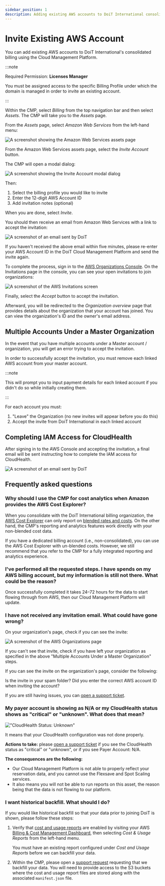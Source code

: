 ```yaml
---
sidebar_position: 1
description: Adding existing AWS accounts to DoiT International consolidated billing
---
```


# Invite Existing AWS Account

You can add existing AWS accounts to DoiT International's consolidated billing using the Cloud Management Platform.

:::note

Required Permission: **Licenses Manager**

You must be assigned access to the specific Billing Profile under which the domain is managed in order to invite an existing account.

:::

Within the CMP, select _Billing_ from the top navigation bar and then select _Assets_. The CMP will take you to the _Assets_ page.

From the _Assets_ page, select _Amazon Web Services_ from the left-hand menu:

![A screenshot showing the Amazon Web Services assets page](../.gitbook/assets/cmp-assets-aws.png)

From the Amazon Web Services assets page, select the _Invite Account_ button.

The CMP will open a modal dialog:

![A screenshot showing the _Invite Account_ modal dialog](../.gitbook/assets/cmp-assets-aws-invite-account-modal.png)

Then:

1. Select the billing profile you would like to invite
2. Enter the 12-digit AWS Account ID
3. Add invitation notes (optional)

When you are done, select _Invite_.

You should then receive an email from Amazon Web Services with a link to accept the invitation:

![A screenshot of an email sent by DoiT](../.gitbook/assets/email-invite-existing-3.png)

If you haven't received the above email within five minutes, please re-enter your AWS Account ID in the DoiT Cloud Management Platform and send the invite again.

To complete the process, sign in to the [AWS Organizations Console](https://console.aws.amazon.com/organizations/). On the Invitations page in the console, you can see your open invitations to join organizations:

![A screenshot of the AWS _Invitations_ screen](../.gitbook/assets/aws-invite-4.png)

Finally, select the _Accept_ button to accept the invitation.

Afterward, you will be redirected to the _Organization overview_ page that provides details about the organization that your account has joined. You can view the organization's ID and the owner's email address.

## Multiple Accounts Under a Master Organization

In the event that you have multiple accounts under a Master account / organization, you will get an error trying to accept the invitation.

In order to successfully accept the invitation, you must remove each linked AWS account from your master account.

:::note

This will prompt you to input payment details for each linked account if you didn't do so while initially creating them.

:::

For each account you must:

1. "Leave" the Organization (no new invites will appear before you do this)
2. Accept the invite from DoiT International in each linked account

## Completing IAM Access for CloudHealth

After signing in to the AWS Console and accepting the invitation, a final email will be sent instructing how to complete the IAM access for CloudHealth.

![A screenshot of an email sent by DoiT](../.gitbook/assets/email-invite-5.png)

## Frequently asked questions

### Why should I use the CMP for cost analytics when Amazon provides the AWS Cost Explorer?

When you consolidate with the DoiT International billing organization, the [AWS Cost Explorer](https://aws.amazon.com/aws-cost-management/aws-cost-explorer/) can only report on [blended rates and costs](https://docs.aws.amazon.com/awsaccountbilling/latest/aboutv2/con-bill-blended-rates.html#Blended_CB). On the other hand, the CMP's reporting and analytics features work directly with your non-blended cost data.

If you have a dedicated billing account (i.e., non-consolidated), you can use the AWS Cost Explorer with un-blended costs. However, we still recommend that you refer to the CMP for a fully integrated reporting and analytics experience.

### I've performed all the requested steps. I have spends on my AWS billing account, but my information is still not there. What could be the reason?

Once successfully completed it takes 24&ndash;72 hours for the data to start flowing through from AWS, then our Cloud Management Platform will update.

### I have not received any invitation email. What could have gone wrong?

On your organization's page, check if you can see the invite:

![A screenshot of the _AWS Organizations_ page](../.gitbook/assets/aws-invite-6.png)

If you can't see that invite, check if you have left your organization as specified in the above "Multiple Accounts Under a Master Organization" steps.

If you can see the invite on the organization's page, consider the following:

Is the invite in your spam folder? Did you enter the correct AWS account ID when inviting the account?

If you are still having issues, you can [open a support ticket](https://hello.doit-intl.com/support).

### My payer account is showing as N/A or my CloudHealth status shows as "critical" or "unknown". What does that mean?

!["CloudHealth Status: Unknown"](../.gitbook/assets/cmp-cloudhealth-status-unknown.png)

It means that your CloudHealth configuration was not done properly.

**Actions to take:** please [open a support ticket](https://hello.doit-intl.com/support) if you see the CloudHealth status as "critical" or "unknown", or if you see Payer Account: N/A.

**The consequences are the following:**

- Our Cloud Management Platform is not able to properly reflect your reservation data, and you cannot use the Flexsave and Spot Scaling services.
- It also means you will not be able to run reports on this asset, the reason being that the data is not flowing to our platform.

### I want historical backfill. What should I do?

If you would like historical backfill so that your data prior to joining DoiT is shown, please follow these steps:

1. Verify that [cost and usage reports](https://docs.aws.amazon.com/cur/latest/userguide/cur-create.html) are enabled by visiting your AWS [Billing & Cost Management Dashboard](https://console.aws.amazon.com/billing/home#/), then selecting _Cost & Usage Reports_ from the left-hand menu.

   You must have an existing report configured under _Cost and Usage Reports_ before we can backfill your data.

2. Within the CMP, please open a [support request](../services/consulting-support/index.mdx) requesting that we backfill your data. You will need to provide access to the S3 buckets where the cost and usage report files are stored along with the associated `manifest.json` file.
